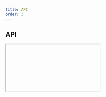 ```yaml
---
title: API
order: 3
---
```



## API

<Iframe url="/apis/DescriptionList.html" />

## Setup

There are 2 ways to initialise the component.

### Automatic

Add `data-ecl-auto-init="DescriptionList"` attribute to component's markup:

```html
<dl
  class="ecl-description-list"
  data-ecl-description-list
  data-ecl-auto-init="DescriptionList"
>
  ...
</dl>
```

Use the `ECL` library's `autoInit()` (`ECL.autoInit()`) when your page is ready or other custom event you want to hook onto.

### Manual

Get target element, create an instance and invoke `init()`.

Given you have 1 element with an attribute `data-ecl-description-list` on the page:

```js
var elt = document.querySelector('[data-ecl-description-list]');
var descriptionList = new ECL.DescriptionList(elt);
descriptionList.init();
```
